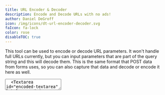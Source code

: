 ```yaml
---
title: URL Encoder & Decoder
description: Encode and Decode URLs with no ads!
author: Daniel DeGroff
icon: /img/icons/dt-url-encoder-decoder.svg
faIcon: fa-lock
color: rose
disableTOC: true
---
```


This tool can be used to encode or decode URL parameters. It won't handle full URLs currently, but you can input parameters that are part of the query string and this will decode them. This is the same format that POST data from forms uses, so you can also capture that data and decode or encode it here as well.

<form className="gap-y-6 grid grid-cols-1 mt-8">
  <Textarea id="decoded-textarea" label="Decoded URL" name="decoded-textarea" required={false} instructions="Type or paste text or a URL into the text area above and the text will be <strong>Encoded</strong> as you type"/>
  <Textarea id="encoded-textarea" label="Encoded URL" name="encoded-textarea" required={false} instructions="Type or paste an encoded value into the text area above and the text will be <strong>Decoded</strong> as you type"/>
</form>

<link rel="stylesheet" href="/css/codemirror-5.17.0.css"/>
<link rel="stylesheet" href="/css/codemirror-lint-5.17.0.css"/>
<script type="text/javascript" src="/js/codemirror-min-5.17.0.js" defer></script>
<script type="text/javascript" src="/js/URLEncoderDecoder-0.1.0.js" defer></script>